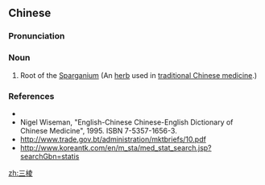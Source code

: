 ==Chinese==
{{zh-forms}}

===Pronunciation===
{{zh-pron
|m=sānléng
|cat=n
}}

===Noun===
{{zh-noun}}

# Root of the [[w:Sparganium|Sparganium]] (An [[herb]] used in [[traditional Chinese medicine]].)

===References===
* {{pedialite|三棱|lang=zh}}
* Nigel Wiseman, "English-Chinese Chinese-English Dictionary of Chinese Medicine", 1995. ISBN 7-5357-1656-3.
* http://www.trade.gov.bt/administration/mktbriefs/10.pdf
* http://www.koreantk.com/en/m_sta/med_stat_search.jsp?searchGbn=statis

[[zh:三棱]]